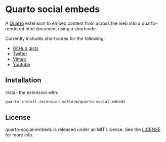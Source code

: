 # Quarto social embeds

A [Quarto](https://quarto.org) extension to embed content from across the web into a quarto-rendered html document using a shortcode.

Currently includes shortcodes for the following:

* [GitHub gists](examples/gists.qmd)
* [Twitter](examples/twitter.qmd)
* [Vimeo](examples/twitter.qmd)
* [Youtube](examples/youtube.qmd)

## Installation

Install the extension with:

``` bash
quarto install extension sellorm/quarto-social-embeds
```

## License

quarto-social-embeds is released under an MIT License. See the [LICENSE](https://github.com/sellorm/quarto-social-embeds/blob/main/LICENSE) for more info.
